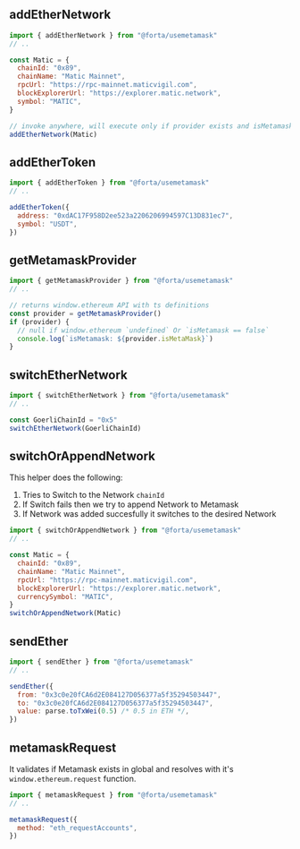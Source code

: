## addEtherNetwork

```jsx
import { addEtherNetwork } from "@forta/usemetamask"
// ..

const Matic = {
  chainId: "0x89",
  chainName: "Matic Mainnet",
  rpcUrl: "https://rpc-mainnet.maticvigil.com",
  blockExplorerUrl: "https://explorer.matic.network",
  symbol: "MATIC",
}

// invoke anywhere, will execute only if provider exists and isMetamask
addEtherNetwork(Matic)
```

## addEtherToken

```jsx
import { addEtherToken } from "@forta/usemetamask"
// ..

addEtherToken({
  address: "0xdAC17F958D2ee523a2206206994597C13D831ec7",
  symbol: "USDT",
})
```

## getMetamaskProvider

```jsx
import { getMetamaskProvider } from "@forta/usemetamask"
// ..

// returns window.ethereum API with ts definitions
const provider = getMetamaskProvider()
if (provider) {
  // null if window.ethereum `undefined` Or `isMetamask == false`
  console.log(`isMetamask: ${provider.isMetaMask}`)
}
```

## switchEtherNetwork

```jsx
import { switchEtherNetwork } from "@forta/usemetamask"
// ..

const GoerliChainId = "0x5"
switchEtherNetwork(GoerliChainId)
```

## switchOrAppendNetwork

This helper does the following:

1. Tries to Switch to the Network `chainId`
2. If Switch fails then we try to append Network to Metamask
3. If Network was added succesfully it switches to the desired Network

```jsx
import { switchOrAppendNetwork } from "@forta/usemetamask"
// ..

const Matic = {
  chainId: "0x89",
  chainName: "Matic Mainnet",
  rpcUrl: "https://rpc-mainnet.maticvigil.com",
  blockExplorerUrl: "https://explorer.matic.network",
  currencySymbol: "MATIC",
}
switchOrAppendNetwork(Matic)
```

## sendEther

```jsx
import { sendEther } from "@forta/usemetamask"
// ..

sendEther({
  from: "0x3c0e20fCA6d2E084127D056377a5f35294503447",
  to: "0x3c0e20fCA6d2E084127D056377a5f35294503447",
  value: parse.toTxWei(0.5) /* 0.5 in ETH */,
})
```

## metamaskRequest

It validates if Metamask exists in global and resolves with it's `window.ethereum.request` function.

```jsx
import { metamaskRequest } from "@forta/usemetamask"
// ..

metamaskRequest({
  method: "eth_requestAccounts",
})
```
